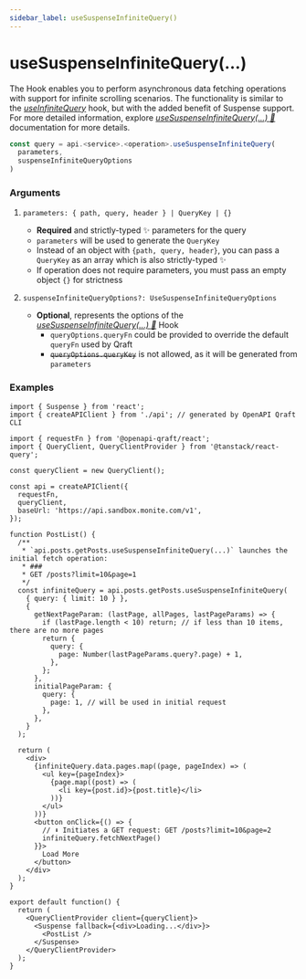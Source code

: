 ```yaml
---
sidebar_label: useSuspenseInfiniteQuery()
---
```


# useSuspenseInfiniteQuery(...)

The Hook enables you to perform asynchronous data fetching operations with support for infinite scrolling scenarios.
The functionality is similar to the [_useInfiniteQuery_](/hooks/useInfiniteQuery.mdx) hook, but with the added benefit
of Suspense support.
For more detailed information, explore [_useSuspenseInfiniteQuery(...) 🌴_](https://tanstack.com/query/latest/docs/framework/react/reference/useSuspenseInfiniteQuery) documentation for more details.

```ts
const query = api.<service>.<operation>.useSuspenseInfiniteQuery(
  parameters,
  suspenseInfiniteQueryOptions
)
```

### Arguments

1. `parameters: { path, query, header } | QueryKey | {}`
   - **Required** and strictly-typed ✨ parameters for the query
   - `parameters` will be used to generate the `QueryKey`
   - Instead of an object with `{path, query, header}`, you can pass a `QueryKey` as an array
     which is also strictly-typed ✨
   - If operation does not require parameters, you must pass an empty object `{}` for strictness

2. `suspenseInfiniteQueryOptions?: UseSuspenseInfiniteQueryOptions`
   - **Optional**, represents the options of the
     [_useSuspenseInfiniteQuery(...) 🌴_](https://tanstack.com/query/latest/docs/framework/react/reference/useSuspenseInfiniteQuery)
     Hook
     - `queryOptions.queryFn` could be provided to override the default `queryFn` used by Qraft
     - ~~`queryOptions.queryKey`~~ is not allowed, as it will be generated from `parameters`

### Examples

```tsx title="src/PostList.tsx"
import { Suspense } from 'react';
import { createAPIClient } from './api'; // generated by OpenAPI Qraft CLI

import { requestFn } from '@openapi-qraft/react';
import { QueryClient, QueryClientProvider } from '@tanstack/react-query';

const queryClient = new QueryClient();

const api = createAPIClient({
  requestFn,
  queryClient,
  baseUrl: 'https://api.sandbox.monite.com/v1',
});

function PostList() {
  /**
   * `api.posts.getPosts.useSuspenseInfiniteQuery(...)` launches the initial fetch operation:
   * ###
   * GET /posts?limit=10&page=1
   */
  const infiniteQuery = api.posts.getPosts.useSuspenseInfiniteQuery(
    { query: { limit: 10 } },
    {
      getNextPageParam: (lastPage, allPages, lastPageParams) => {
        if (lastPage.length < 10) return; // if less than 10 items, there are no more pages
        return {
          query: {
            page: Number(lastPageParams.query?.page) + 1,
          },
        };
      },
      initialPageParam: {
        query: {
          page: 1, // will be used in initial request
        },
      },
    }
  );

  return (
    <div>
      {infiniteQuery.data.pages.map((page, pageIndex) => (
        <ul key={pageIndex}>
          {page.map((post) => (
            <li key={post.id}>{post.title}</li>
          ))}
        </ul>
      ))}
      <button onClick={() => {
        // ⬇︎ Initiates a GET request: GET /posts?limit=10&page=2
        infiniteQuery.fetchNextPage()
      }}>
        Load More
      </button>
    </div>
  );
}

export default function() {
  return (
    <QueryClientProvider client={queryClient}>
      <Suspense fallback={<div>Loading...</div>}>
        <PostList />
      </Suspense>
    </QueryClientProvider>
  );
}
```
